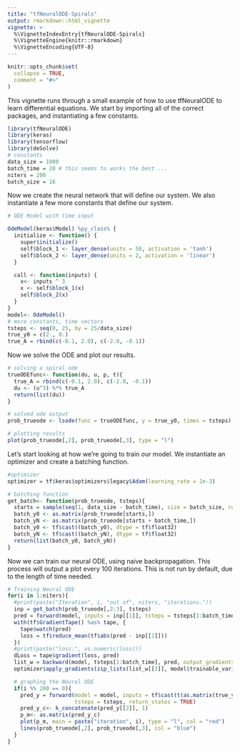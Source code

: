 ```yaml
---
title: "tfNeuralODE-Spirals"
output: rmarkdown::html_vignette
vignette: >
  %\VignetteIndexEntry{tfNeuralODE-Spirals}
  %\VignetteEngine{knitr::rmarkdown}
  %\VignetteEncoding{UTF-8}
---
```


```r
knitr::opts_chunk$set(
  collapse = TRUE,
  comment = "#>"
)
```

This vignette runs through a small example of how to use tfNeuralODE to learn differential equations. We start by importing all of the correct packages, and instantiating a few constants.

```r
library(tfNeuralODE)
library(keras)
library(tensorflow)
library(deSolve)
# constants
data_size = 1000
batch_time = 20 # this seems to works the best ...
niters = 200
batch_size = 16
```

Now we create the neural network that will define our system. We also instantiate a few more constants that define our system.

```r
# ODE Model with time input

OdeModel(keras$Model) %py_class% {
  initialize <- function() {
    super$initialize()
    self$block_1 <- layer_dense(units = 50, activation = 'tanh')
    self$block_2 <- layer_dense(units = 2, activation = 'linear')
  }

  call <- function(inputs) {
    x<- inputs ^ 3
    x <- self$block_1(x)
    self$block_2(x)
  }
}
model<- OdeModel()
# more constants, time vectors
tsteps <- seq(0, 25, by = 25/data_size)
true_y0 = c(2., 0.)
true_A = rbind(c(-0.1, 2.0), c(-2.0, -0.1))
```

Now we solve the ODE and plot our results.

```r
# solving a spiral ode
trueODEfunc<- function(du, u, p, t){
  true_A = rbind(c(-0.1, 2.0), c(-2.0, -0.1))
  du <- (u^3) %*% true_A
  return(list(du))
}

# solved ode output
prob_trueode <- lsode(func = trueODEfunc, y = true_y0, times = tsteps)

# plotting results
plot(prob_trueode[,2], prob_trueode[,3], type = "l")
```

Let's start looking at how we're going to train our model. We instantiate an optimizer and create a batching function.

```r
#optimizer
optimizer = tf$keras$optimizers$legacy$Adam(learning_rate = 1e-3)

# batching function
get_batch<- function(prob_trueode, tsteps){
  starts = sample(seq(1, data_size - batch_time), size = batch_size, replace = FALSE)
  batch_y0 <- as.matrix(prob_trueode[starts,])
  batch_yN <- as.matrix(prob_trueode[starts + batch_time,])
  batch_y0 <- tf$cast((batch_y0), dtype = tf$float32)
  batch_yN <- tf$cast((batch_yN), dtype = tf$float32)
  return(list(batch_y0, batch_yN))
}
```

Now we can train our neural ODE, using naive backpropagation. This process will output a plot every 100 iterations. This is not run by default, due to the length of time needed.
```r
# Training Neural ODE
for(i in 1:niters){
  #print(paste("Iteration", i, "out of", niters, "iterations."))
  inp = get_batch(prob_trueode[,2:3], tsteps)
  pred = forward(model, inputs = inp[[1]], tsteps = tsteps[1:batch_time])
  with(tf$GradientTape() %as% tape, {
    tape$watch(pred)
    loss = tf$reduce_mean(tf$abs(pred - inp[[2]]))
  })
  #print(paste("loss:", as.numeric(loss)))
  dLoss = tape$gradient(loss, pred)
  list_w = backward(model, tsteps[1:batch_time], pred, output_gradients = dLoss)
  optimizer$apply_gradients(zip_lists(list_w[[3]], model$trainable_variables))

  # graphing the Neural ODE
  if(i %% 200 == 0){
    pred_y = forward(model = model, inputs = tf$cast(t(as.matrix(true_y0)), dtype = tf$float32),
                     tsteps = tsteps, return_states = TRUE)
    pred_y_c<- k_concatenate(pred_y[[2]], 1)
    p_m<- as.matrix(pred_y_c)
    plot(p_m, main = paste("iteration", i), type = "l", col = "red")
    lines(prob_trueode[,2], prob_trueode[,3], col = "blue")
  }
}
```

